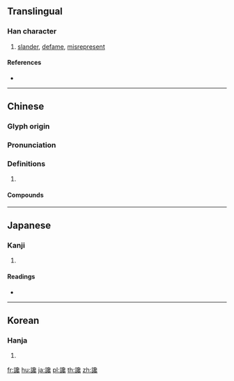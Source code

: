 {{character info/new}}
{{also|谗}}
==Translingual==

===Han character===
{{Han char|rn=149|rad=言|as=17|sn=24|four=07616|canj=YRNRI}}

# [[slander]], [[defame]], [[misrepresent]]

====References====
* {{Han ref|kx=1187.090|dkj=36137|dj=1651.120|hdz=64032.060|uh=8B92|ud=35730|bh=C5FE|bd=50686}}

----

==Chinese==
{{zh-forms|s=谗}}

===Glyph origin===
{{Han etym}}

===Pronunciation===
{{zh-pron
|m=chán
|c=caam4
|mc=y
|oc=y
|cat=
}}

===Definitions===
{{zh-hanzi}}

# {{rfdef|zh}}

====Compounds====
{{zh-der|讒諂|讒譖|讒佞|讒言|聽讒|讒鼎|讒構|讒人|讒臣|聽讒惑亂|讒害|讒隙|讒間|讒口|進讒|讒言佞語|讒慝}}

----

==Japanese==

===Kanji===
{{ja-kanji|grade=|rs=言17}}

# {{defn|lang=ja|sort=言17}}

====Readings====
* {{ja-readings|on=[[さん]] (san), [[ざん]] (zan)|kun=[[そしる]] (soshiru), [[いつわる]] (itsuwaru), [[よこしま]] (yokoshima)|nanori=}}

----

==Korean==

===Hanja===
{{ko-hanja|hangeul=참|eumhun=|rv=cham|mr=ch'am|y=cham}}

# {{defn|lang=ko|sort=言17}}

[[fr:讒]]
[[hu:讒]]
[[ja:讒]]
[[pl:讒]]
[[th:讒]]
[[zh:讒]]
